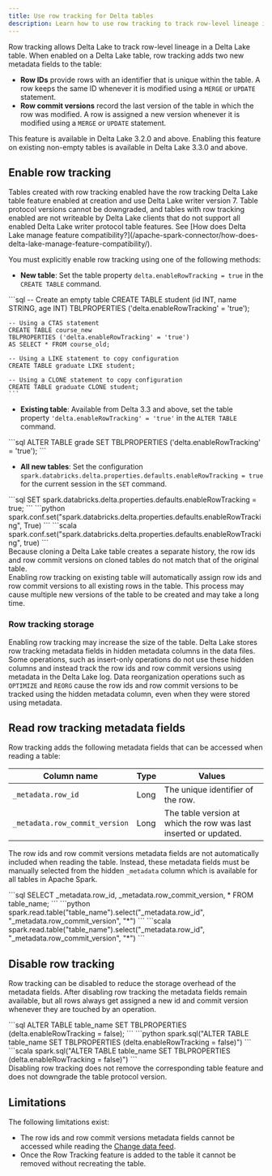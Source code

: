 ```yaml
---
title: Use row tracking for Delta tables
description: Learn how to use row tracking to track row-level lineage in Delta Lake tables
---
```



Row tracking allows Delta Lake to track row-level lineage in a Delta Lake table. When enabled on a Delta Lake table, row tracking adds two new metadata fields to the table:

- **Row IDs** provide rows with an identifier that is unique within the table. A row keeps the same ID whenever it is modified using a `MERGE` or `UPDATE` statement.
- **Row commit versions** record the last version of the table in which the row was modified. A row is assigned a new version whenever it is modified using a `MERGE` or `UPDATE` statement.

<Aside type="note">
  This feature is available in Delta Lake 3.2.0 and above. Enabling this feature
  on existing non-empty tables is available in Delta Lake 3.3.0 and above.
</Aside>

## Enable row tracking

<Aside type="caution">
  Tables created with row tracking enabled have the row tracking Delta Lake
  table feature enabled at creation and use Delta Lake writer version 7. Table
  protocol versions cannot be downgraded, and tables with row tracking enabled
  are not writeable by Delta Lake clients that do not support all enabled Delta
  Lake writer protocol table features. See [How does Delta Lake manage feature
  compatibility?](/apache-spark-connector/how-does-delta-lake-manage-feature-compatibility/).
</Aside>

You must explicitly enable row tracking using one of the following methods:

- **New table**: Set the table property `delta.enableRowTracking = true` in the `CREATE TABLE` command.

<Tabs>
  <TabItem label="SQL">
    ```sql
    -- Create an empty table
    CREATE TABLE student (id INT, name STRING, age INT) 
    TBLPROPERTIES ('delta.enableRowTracking' = 'true');

    -- Using a CTAS statement
    CREATE TABLE course_new
    TBLPROPERTIES ('delta.enableRowTracking' = 'true')
    AS SELECT * FROM course_old;

    -- Using a LIKE statement to copy configuration
    CREATE TABLE graduate LIKE student;

    -- Using a CLONE statement to copy configuration
    CREATE TABLE graduate CLONE student;
    ```

  </TabItem>
</Tabs>

- **Existing table**: Available from Delta 3.3 and above, set the table property `'delta.enableRowTracking' = 'true'` in the `ALTER TABLE` command.

<Tabs>
  <TabItem label="SQL">
    ```sql ALTER TABLE grade SET TBLPROPERTIES ('delta.enableRowTracking' =
    'true'); ```
  </TabItem>
</Tabs>

- **All new tables**: Set the configuration `spark.databricks.delta.properties.defaults.enableRowTracking = true` for the current session in the `SET` command.

<Tabs>
  <TabItem label="SQL">
    ```sql SET spark.databricks.delta.properties.defaults.enableRowTracking =
    true; ```
  </TabItem>
  <TabItem label="Python">
    ```python
    spark.conf.set("spark.databricks.delta.properties.defaults.enableRowTracking",
    True) ```
  </TabItem>
  <TabItem label="Scala">
    ```scala
    spark.conf.set("spark.databricks.delta.properties.defaults.enableRowTracking",
    true) ```
  </TabItem>
</Tabs>

<Aside type="caution">
  Because cloning a Delta Lake table creates a separate history, the row ids and
  row commit versions on cloned tables do not match that of the original table.
</Aside>

<Aside type="caution">
  Enabling row tracking on existing table will automatically assign row ids and
  row commit versions to all existing rows in the table. This process may cause
  multiple new versions of the table to be created and may take a long time.
</Aside>

### Row tracking storage

Enabling row tracking may increase the size of the table. Delta Lake stores row tracking metadata fields in hidden metadata columns in the data files. Some operations, such as insert-only operations do not use these hidden columns and instead track the row ids and row commit versions using metadata in the Delta Lake log. Data reorganization operations such as `OPTIMIZE` and `REORG` cause the row ids and row commit versions to be tracked using the hidden metadata column, even when they were stored using metadata.

## Read row tracking metadata fields

Row tracking adds the following metadata fields that can be accessed when reading a table:

| Column name | Type | Values |
| --- | --- | --- |
| `_metadata.row_id` | Long | The unique identifier of the row. |
| `_metadata.row_commit_version` | Long | The table version at which the row was last inserted or updated. |

The row ids and row commit versions metadata fields are not automatically included when reading the table. Instead, these metadata fields must be manually selected from the hidden `_metadata` column which is available for all tables in Apache Spark.

<Tabs>
  <TabItem label="SQL">
    ```sql SELECT _metadata.row_id, _metadata.row_commit_version, * FROM
    table_name; ```
  </TabItem>
  <TabItem label="Python">
    ```python spark.read.table("table_name").select("_metadata.row_id",
    "_metadata.row_commit_version", "*") ```
  </TabItem>
  <TabItem label="Scala">
    ```scala spark.read.table("table_name").select("_metadata.row_id",
    "_metadata.row_commit_version", "*") ```
  </TabItem>
</Tabs>

## Disable row tracking

Row tracking can be disabled to reduce the storage overhead of the metadata fields. After disabling row tracking the metadata fields remain available, but all rows always get assigned a new id and commit version whenever they are touched by an operation.

<Tabs>
  <TabItem label="SQL">
    ```sql ALTER TABLE table_name SET TBLPROPERTIES (delta.enableRowTracking =
    false); ```
  </TabItem>
  <TabItem label="Python">
    ```python spark.sql("ALTER TABLE table_name SET TBLPROPERTIES
    (delta.enableRowTracking = false)") ```
  </TabItem>
  <TabItem label="Scala">
    ```scala spark.sql("ALTER TABLE table_name SET TBLPROPERTIES
    (delta.enableRowTracking = false)") ```
  </TabItem>
</Tabs>

<Aside type="caution">
  Disabling row tracking does not remove the corresponding table feature and
  does not downgrade the table protocol version.
</Aside>

## Limitations

The following limitations exist:

- The row ids and row commit versions metadata fields cannot be accessed while reading the [Change data feed](/apache-spark-connector/change-data-feed/).
- Once the Row Tracking feature is added to the table it cannot be removed without recreating the table.
